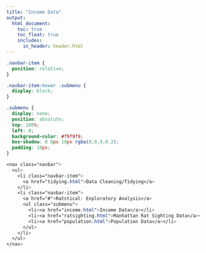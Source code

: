 ```yaml
---
title: "Income Data"
output: 
  html_document:
    toc: true
    toc_float: true
    includes:
      in_header: header.html
---
```


```css
.navbar-item {
  position: relative;
}

.navbar-item:hover .submenu {
  display: block;
}

.submenu {
  display: none;
  position: absolute;
  top: 100%;
  left: 0;
  background-color: #f9f9f9;
  box-shadow: 0 8px 16px rgba(0,0,0,0.2);
  padding: 10px;
}

<nav class="navbar">
  <ul>
    <li class="navbar-item">
      <a href="tidying.html">Data Cleaning/Tidying</a>
    </li>
    <li class="navbar-item">
      <a href="#">Ratstical: Exploratory Analysis</a>
      <ul class="submenu">
        <li><a href="income.html">Income Data</a></li>
        <li><a href="ratsighting.html">Manhattan Rat Sighting Data</a></li>
        <li><a href="population.html">Population Data</a></li>
      </ul>
    </li>
  </ul>
</nav>

```

